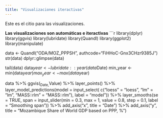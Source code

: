 ```yaml
---
title: "Visualizaciones iteractivas"
---
```


Este es el citio para las visualizaciones.

**Las visualizaciones son automáticas e iteractivas**
```r
library(dplyr)
library(ggvis)
library(lubridate)
library(Quandl)
library(ggplot2)
library(manipulate) 

data <- Quandl("ODA/MOZ_PPPSH", authcode="FiHHoC-Gnx3CHzr9385J")
str(data)
dplyr::glimpse(data)

tail(data)
data$year <- lubridate::year(data$Date)
min_year <- min(data$year)
max_year <- max(data$year)


data %>% 
  ggvis(~Date,~Value) %>% 
  layer_points() %>% 
  layer_model_predictions(model = input_select(
    c("loess" = "loess",
      "lm" = "lm",
      "MASS::rlm" = "MASS::rlm"),
    label = "model")) %>%
  layer_smooths(se = TRUE,
                span = input_slider(min = 0.3, max = 1, value = 0.8, step = 0.1,
                                    label = "Smoothing span")) %>%
  add_axis("x", title = "Date") %>%
  add_axis("y", title = "Mozambique Share of World GDP based on PPP, %")

